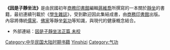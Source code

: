 '''《因是子靜坐法》'''是由民國初年[[商務印書館|商務印書館]]編輯[[蔣維喬|蔣維喬]]所撰寫的一本關於[[靜坐|靜坐]]的書籍，最初連續刊載於《[[學生雜誌|學生雜誌]]》，受到歡迎因此集結成書，由[[商務印書館|商務印書館]]出版。內容將傳統[[儒家|儒家]]、[[佛家|佛家]]等靜坐[[氣功|氣功]]等知識，與現代的健康概念結合。

*外部連結：[http://folkdoc.com/classic/p04/da03 因是子靜坐法正篇 未校]{{Wayback|url=http://folkdoc.com/classic/p04/da03 |date=20150106052342 }}

{{Pub-stub}}
[[Category:中华民国大陆时期书籍|Category:中华民国大陆时期书籍]]
[[Category:医学書籍|Yinshizi]]
[[Category:气功|Category:气功]]